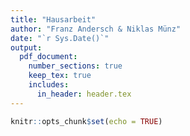 ```yaml
---
title: "Hausarbeit"
author: "Franz Andersch & Niklas Münz"
date: "`r Sys.Date()`"
output: 
  pdf_document:
    number_sections: true
    keep_tex: true
    includes:
      in_header: header.tex
---
```


```r
knitr::opts_chunk$set(echo = TRUE)
```
\include{titlepage.tex}
\newpage
\tableofcontents
\thispagestyle{empty}
\clearpage
\pagenumbering{arabic}
\section{Einleitung}





